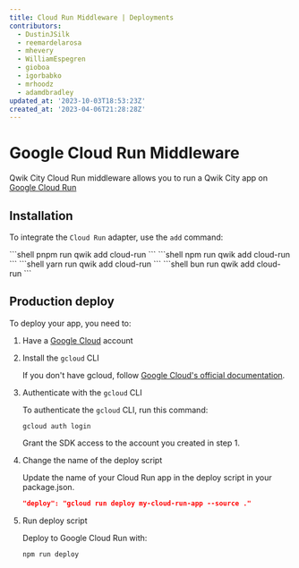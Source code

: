 ```yaml
---
title: Cloud Run Middleware | Deployments
contributors:
  - DustinJSilk
  - reemardelarosa
  - mhevery
  - WilliamEspegren
  - gioboa
  - igorbabko
  - mrhoodz
  - adamdbradley
updated_at: '2023-10-03T18:53:23Z'
created_at: '2023-04-06T21:28:28Z'
---
```



# Google Cloud Run Middleware

Qwik City Cloud Run middleware allows you to run a Qwik City app on [Google Cloud Run](https://cloud.google.com/run)

## Installation

To integrate the `Cloud Run` adapter, use the `add` command:


<PackageManagerTabs>
<span q:slot="pnpm">
```shell
pnpm run qwik add cloud-run
```
</span>
<span q:slot="npm">
```shell
npm run qwik add cloud-run
```
</span>
<span q:slot="yarn">
```shell
yarn run qwik add cloud-run
```
</span>
<span q:slot="bun">
```shell
bun run qwik add cloud-run
```
</span>
</PackageManagerTabs>

## Production deploy

To deploy your app, you need to:

1. Have a [Google Cloud](https://cloud.google.com/) account

2. Install the `gcloud` CLI

   If you don't have gcloud, follow [Google Cloud's official documentation](https://cloud.google.com/sdk/docs/install).

3. Authenticate with the `gcloud` CLI

   To authenticate the `gcloud` CLI, run this command:

   ```shell
   gcloud auth login
   ```

   Grant the SDK access to the account you created in step 1.

4. Change the name of the deploy script

   Update the name of your Cloud Run app in the deploy script in your package.json.

   ```json
   "deploy": "gcloud run deploy my-cloud-run-app --source ."
   ```

5. Run deploy script

   Deploy to Google Cloud Run with:

   ```shell
   npm run deploy
   ```
